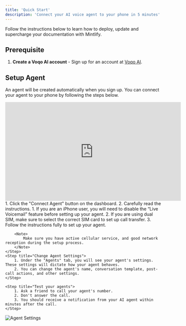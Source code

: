 ```yaml
---
title: 'Quick Start'
description: 'Connect your AI voice agent to your phone in 5 minutes'
---
```

Follow the instructions below to learn how to deploy, update and supercharge your documentation with Mintlify.

## Prerequisite
1. **Create a Voqo AI account** - Sign up for an account at [Voqo AI](https://platform.voqo.ai).

## Setup Agent
An agent will be created automatically when you sign up. You can connect your agent to your phone by following the steps below.
<iframe width="560" height="315" src="https://www.youtube.com/embed/sFyJf_115_Y?si=BbXgqEckVHWlLOET" title="YouTube video player" frameborder="0" allow="accelerometer; autoplay; clipboard-write; encrypted-media; gyroscope; picture-in-picture; web-share" referrerpolicy="strict-origin-when-cross-origin" allowfullscreen></iframe>
<Steps>
    <Step title="Connect Agent">
        1. Click the "Connect Agent" button on the dashboard.
        2. Carefully read the instructions. 
            1. If you are an iPhone user, you will need to disable the “Live Voicemail” feature before setting up your agent.
            2. If you are using dual SIM, make sure to select the correct SIM card to set up call transfer.
        3. Follow the instructions fully to set up your agent.

        <Note>
            Make sure you have active cellular service, and good network reception during the setup process.
        </Note> 
    </Step>
    <Step title="Change Agent Settings">
        1. Under the "Agents" tab, you will see your agent's settings. These settings will dictate how your agent behaves. 
        2. You can change the agent's name, conversation template, post-call actions, and other settings.
    </Step>

    <Step title="Test your agents">
        1. Ask a friend to call your agent's number.
        2. Don't answer the call.
        3. You should receive a notification from your AI agent within minutes after the call.
    </Step>

</Steps>


![Agent Settings](/images/quick-start/agent-settings.png)